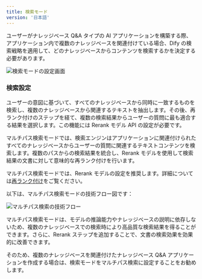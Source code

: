 ```yaml
---
title: 検索モード
version: '日本語'
---
```


ユーザーがナレッジベース Q&A タイプの AI アプリケーションを構築する際、アプリケーション内で複数のナレッジベースを関連付けている場合、Dify の検索戦略を適用して、どのナレッジベースからコンテンツを検索するかを決定する必要があります。

<Frame title="検索モードの設定">
  <img src="https://assets-docs.dify.ai/images/chat/rag-multiple.png" alt="検索モードの設定画面" />
</Frame>

### 検索設定

ユーザーの意図に基づいて、すべてのナレッジベースから同時に一致するものを検索し、複数のナレッジベースから関連するテキストを抽出します。その後、再ランク付けのステップを経て、複数の検索結果からユーザーの質問に最も適合する結果を選択します。この機能には Rerank モデル API の設定が必要です。

マルチパス検索モードでは、検索エンジンはアプリケーションに関連付けられたすべてのナレッジベースからユーザーの質問に関連するテキストコンテンツを検索します。複数のパスからの検索結果を統合し、Rerank モデルを使用して検索結果の文書に対して意味的な再ランク付けを行います。

マルチパス検索モードでは、Rerank モデルの設定を推奨します。詳細については[再ランク付け](/ja-jp/guides/knowledge-base/indexing-and-retrieval/rerank)をご覧ください。

以下は、マルチパス検索モードの技術フロー図です：

<Frame title="マルチパス検索">
  <img src="https://assets-docs.dify.ai/images/chat/rag-flow.png" alt="マルチパス検索の技術フロー" />
</Frame>

マルチパス検索モードは、モデルの推論能力やナレッジベースの説明に依存しないため、複数のナレッジベースでの検索時により高品質な検索結果を得ることができます。さらに、Rerank ステップを追加することで、文書の検索効果を効果的に改善できます。

そのため、複数のナレッジベースを関連付けたナレッジベース Q&A アプリケーションを作成する場合は、検索モードをマルチパス検索に設定することをお勧めします。